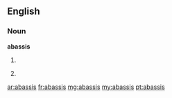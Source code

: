 ==English==

===Noun===
'''abassis'''

# {{rfv-sense}} {{alternative spelling of|abassi}}
# {{plural of|abassi}}

[[ar:abassis]]
[[fr:abassis]]
[[mg:abassis]]
[[my:abassis]]
[[pt:abassis]]